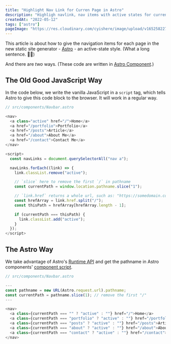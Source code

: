 ```yaml
---
title: "Highlight Nav Link for Curren Page in Astro"
description: "Highligh navlink, nav items with active states for current page in Astro."
createdAt: "2022-05-12"
tags: ["astro"]
pageImage: "https://res.cloudinary.com/cyishere/image/upload/v1652582271/cyishere/blog/astro-active-nav-item/lighlight-nav-link-in-astro_c3ilop.png"
---
```


This article is about how to give the navigation items for each page in the new static site generator - [Astro](https://astro.build) - an active-state style. (What a long sentence. 😮‍💨)

And there are _two_ ways. (These code are written in [Astro Component](https://docs.astro.build/en/core-concepts/astro-components/#overview).)

## The Old Good JavaScript Way

In the code below, we write the vanilla JavaScript in a `script` tag, which tells Astro to give this code block to the browser. It will work in a regular way.

```javascript
// src/components/Navbar.astro

<nav>
  <a class="active" href="/">Home</a>
  <a href="/portfolio">Portfolio</a>
  <a href="/posts">Article</a>
  <a href="/about">About Me</a>
  <a href="/contact">Contact Me</a>
</nav>

<script>
  const navLinks = document.querySelectorAll("nav a");

  navLinks.forEach((link) => {
    link.classList.remove("active");

    // `slice` here to remove the first `/` in pathname
    const currentPath = window.location.pathname.slice("1");

    // `link.href` returns a whole url, such as: "https://somedomain.com/posts" and we only need the last part
    const hrefArray = link.href.split("/");
    const thisPath = hrefArray[hrefArray.length - 1];

    if (currentPath === thisPath) {
      link.classList.add("active");
    }
  });
</script>
```

## The Astro Way

We take advantage of Astro's [Runtime API](https://docs.astro.build/en/reference/api-reference/#astrorequest) and get the pathname in Astro components' [component script](https://docs.astro.build/en/core-concepts/astro-components/#the-component-script).

```javascript
// src/components/Navbar.astro

---
const pathname = new URL(Astro.request.url).pathname;
const currentPath = pathname.slice(1); // remove the first "/"
---

<nav>
  <a class={currentPath === "" ? "active" : ""} href="/">Home</a>
  <a class={currentPath === "portfolio" ? "active" : ""} href="/portfolio">Portfolio</a>
  <a class={currentPath === "posts" ? "active" : ""} href="/posts">Article</a>
  <a class={currentPath === "about" ? "active" : ""} href="/about">About Me</a>
  <a class={currentPath === "contact" ? "active" : ""} href="/contact">Contact Me</a>
</nav>
```
